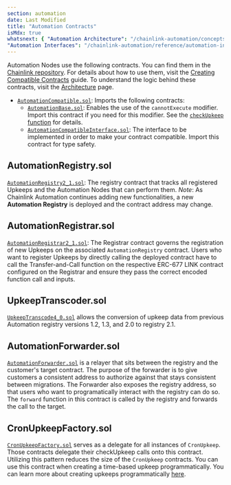 ```yaml
---
section: automation
date: Last Modified
title: "Automation Contracts"
isMdx: true
whatsnext: { "Automation Architecture": "/chainlink-automation/concepts/automation-architecture",
"Automation Interfaces": "/chainlink-automation/reference/automation-interfaces" }
---
```


Automation Nodes use the following contracts. You can find them in the [Chainlink repository](https://github.com/smartcontractkit/chainlink/tree/develop/contracts/src/v0.8/automation). For details about how to use them, visit the [Creating Compatible Contracts](/chainlink-automation/guides/compatible-contracts) guide. To understand the logic behind these contracts, visit the [Architecture](/chainlink-automation/concepts/automation-architecture) page.

- [`AutomationCompatible.sol`](https://github.com/smartcontractkit/chainlink/blob/develop/contracts/src/v0.8/automation/AutomationCompatible.sol): Imports the following contracts:
  - [`AutomationBase.sol`](https://github.com/smartcontractkit/chainlink/blob/develop/contracts/src/v0.8/automation/AutomationBase.sol): Enables the use of the `cannotExecute` modifier. Import this contract if you need for this modifier. See the [`checkUpkeep` function](/chainlink-automation/reference/automation-interfaces#checkupkeep-function) for details.
  - [`AutomationCompatibleInterface.sol`](https://github.com/smartcontractkit/chainlink/blob/master/contracts/src/v0.8/automation/interfaces/AutomationCompatibleInterface.sol): The interface to be implemented in order to make your contract compatible. Import this contract for type safety.

## AutomationRegistry.sol

[`AutomationRegistry2_1.sol`](https://github.com/smartcontractkit/chainlink/blob/develop/contracts/src/v0.8/automation/v2_1/KeeperRegistry2_1.sol): The registry contract that tracks all registered Upkeeps and the Automation Nodes that can perform them. _Note_: As Chainlink Automation continues adding new functionalities, a new **Automation Registry** is deployed and the contract address may change.

## AutomationRegistrar.sol

[`AutomationRegistrar2_1.sol`](https://github.com/smartcontractkit/chainlink/blob/develop/contracts/src/v0.8/automation/v2_1/AutomationRegistrar2_1.sol): The Registrar contract governs the registration of new Upkeeps on the associated `AutomationRegistry` contract. Users who want to register Upkeeps by directly calling the deployed contract have to call the Transfer-and-Call function on the respective ERC-677 LINK contract configured on the Registrar and ensure they pass the correct encoded function call and inputs.

## UpkeepTranscoder.sol

[`UpkeepTranscode4_0.sol`](https://github.com/smartcontractkit/chainlink/blob/develop/contracts/src/v0.8/dev/automation/2_1/UpkeepTranscoder4_0.sol) allows the conversion of upkeep data from previous Automation registry versions 1.2, 1.3, and 2.0 to registry 2.1.

## AutomationForwarder.sol

[`AutomationForwarder.sol`](https://github.com/smartcontractkit/chainlink/blob/develop/contracts/src/v0.8/automation/v2_1/AutomationForwarder.sol) is a relayer that sits between the registry and the customer's target contract. The purpose of the forwarder is to give customers a consistent address to authorize against that stays consistent between migrations. The Forwarder also exposes the registry address, so that users who want to programatically interact with the registry can do so. The `forward` function in this contract is called by the registry and forwards the call to the target.

## CronUpkeepFactory.sol

[`CronUpkeepFactory.sol`](https://github.com/smartcontractkit/chainlink/blob/f6256c3b6ea64a91aadc9ac7df30e9bf35dca557/contracts/src/v0.8/automation/upkeeps/CronUpkeepFactory.sol) serves as a delegate for all instances of `CronUpkeep`. Those contracts delegate their checkUpkeep calls onto this contract. Utilizing this pattern reduces the size of the `CronUpkeep` contracts. You can use this contract when creating a time-based upkeep programmatically. You can learn more about creating upkeeps programmatically [here](/chainlink-automation/guides/register-upkeep-in-contract).

